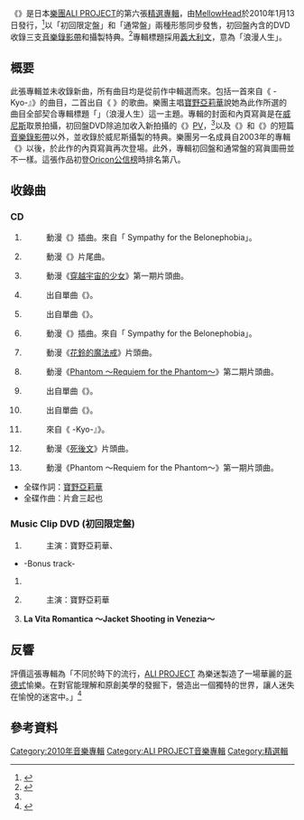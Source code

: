 {{Infobox album
| Name           = {{lang|it|La Vita Romantica}}
| Cover           = La Vita Romantica (Limited Edition cover).jpg
| Caption        = 「{{lang|ja|初回盤}}」版本封面
| Type           = greatest
| Artist         = [[ALI_PROJECT|ALI PROJECT]]
| Released       = [[2010年|2010年]][[1月13日|1月13日]]
| Recorded       = [[2007年|2007年]] - [[2009年|2009年]] 
| Genre          = [[J-POP|J-POP]]
| Length         = 57分00秒
| Label          = [[Lantis|MellowHead]]
| Producer       = ALI PROJECT 
| Reviews        = 
| Chart position =*12位（[[Oricon公信榜|Oricon公信榜]]）<ref>{{cite web|title=La Vita Romantica(初回限定盤)|url=http://www.oricon.co.jp/prof/1496/products/846620/1/|accessdate=2017-03-30|work=[[Oricon|Oricon]]|language=ja|archive-date=2017-03-31|archive-url=https://web.archive.org/web/20170331135952/http://www.oricon.co.jp/prof/1496/products/846620/1/|dead-url=no}}</ref>
| Chronology  = ALI PROJECT 精選
| Last album     = {{lang|ja|桂冠詩人}} SINGLE COLLECTION PLUS<br />（2008年）
| This album     = '''La Vita Romantica'''<br />（2010年）
| Next album     = [[QUEENDOM|QUEENDOM]]<br />（2011年）
| Misc           = 
}}

《{{lang|it|'''La Vita Romantica'''}}》是日本[[樂團|樂團]][[ALI_PROJECT|ALI PROJECT]]的第六張[[精選專輯|精選專輯]]，由[[Lantis|MellowHead]]於2010年1月13日發行，<ref>{{cite web|title=La Vita Romantica [w/ DVD, Limited Edition]|url=http://www.cdjapan.co.jp/product/LHCA-35112|accessdate=2017-03-30|work=CDJapan|language=en|archive-date=2018-07-05|archive-url=https://web.archive.org/web/20180705140536/http://www.cdjapan.co.jp/product/LHCA-35112|dead-url=no}}</ref>以「初回限定盤」和「通常盤」兩種形態同步發售，初回盤內含的DVD收錄三支[[音樂錄影帶|音樂錄影帶]]和攝製特典。<ref name=Best>{{cite web|title=2nd Best Album "La Vita Romantica"|url=http://www.lantis.jp/special/aliproject/romantica/|accessdate=2017-03-30|work=[[Lantis|Lantis]]|language=ja|archive-date=2010-09-25|archive-url=https://web.archive.org/web/20100925230337/http://www.lantis.jp/special/aliproject/romantica/|dead-url=no}}</ref>專輯標題採用[[義大利文|義大利文]]，意為「浪漫人生」。

== 概要 ==
此張專輯並未收錄新曲，所有曲目均是從前作中輯選而來。包括一首來自《{{link-ja|ZONE-00}}{{lang|ja|イメージアルバム 『響}} -Kyo-』》的曲目，二首出自《{{link-ja|怪物王女 オリジナル・サウンドトラック}} {{lang|en|Sympathy for the Belonephobia}}》的歌曲。樂團主唱[[寶野亞莉華|寶野亞莉華]]說她為此作所選的曲目全部契合專輯標題「{{lang|it|La Vita Romantica}}」（浪漫人生）這一主題。專輯的封面和內頁寫眞是在[[威尼斯|威尼斯]]取景拍攝，初回盤DVD除追加收入新拍攝的《{{lang|ja|跪いて足をお嘗め}}》[[音樂錄影帶|PV]]，<ref name=Best />以及《{{lang|ja|戦慄の子供たち}}》和《{{lang|ja|堕天國宣戦}}》的短篇[[音樂錄影帶|音樂錄影帶]]以外，並收錄於威尼斯攝製的特典。樂團另一名成員{{tsl|ja|片倉三起也|片倉三起也}}自2003年的專輯《{{lang|ja|月光嗜好症}}》以後，於此作的內頁寫眞再次登場。此外，專輯初回盤和通常盤的寫眞圖冊並不一樣。這張作品初登[[Oricon公信榜|Oricon公信榜]]時排名第八。

== 收錄曲 ==
=== CD ===
#{{lang|ja|'''逢魔ヶ恋'''}}
#:動漫《{{lang|ja|[[怪物王女|怪物王女]]}}》插曲。來自「{{lang|ja|怪物王女 オリジナル・サウンドトラック}} Sympathy for the Belonephobia」。
#{{lang|ja|'''跪いて足をお嘗め'''}}
#:動漫《{{lang|ja|[[怪物王女|怪物王女]]}}》片尾曲。
#{{lang|ja|'''裸々イヴ新世紀'''}}
#:動漫《[[穿越宇宙的少女|穿越宇宙的少女]]》第一期片頭曲。
#{{lang|ja|'''桃色天国'''}}
#:出自單曲《{{lang|ja|暗黒天国}}》。
#{{lang|ja|'''最愛なる魔王さま'''}}
#:出自單曲《{{lang|ja|跪いて足をお嘗め}}》。
#{{lang|ja|'''王的血族'''}}
#:動漫《{{lang|ja|[[怪物王女|怪物王女]]}}》插曲。來自「{{lang|ja|怪物王女 オリジナル・サウンドトラック}} Sympathy for the Belonephobia」。
#{{lang|ja|'''暗黒天国'''}}
#:動漫《[[花鈴的魔法戒|花鈴的魔法戒]]》片頭曲。
#{{lang|ja|'''戦慄の子供たち'''}}
#:動漫《[[Phantom_〜Requiem_for_the_Phantom〜|Phantom 〜Requiem for the Phantom〜]]》第二期片頭曲。
#{{lang|ja|'''コヒブミ'''}}
#:出自單曲《{{lang|ja|コトダマ}}》。
#{{lang|ja|'''吾君想う故に吾在り生き霊となりて'''}}
#:出自單曲《{{lang|ja|[[地獄之門_(單曲)|地獄之門]]}}》。
#{{lang|ja|'''輪廻闇妖散華'''}}
#:來自《{{link-ja|ZONE-00}}{{lang|ja|イメージアルバム 『響}} -Kyo-』》。
#{{lang|ja|'''コトダマ'''}}
#:動漫《[[死後文|死後文]]》片頭曲。
#{{lang|ja|'''[[地獄の門|地獄の門]]'''}}
#:動漫《Phantom 〜Requiem for the Phantom〜》第一期片頭曲。

* 全碟作詞：[[寶野亞莉華|寶野亞莉華]]
* 全碟作曲：片倉三起也

=== Music Clip DVD (初回限定盤) ===
#{{lang|ja|'''跪いて足をお嘗め'''}}
#:主演：寶野亞莉華、{{lang|en|Artem Palchevskiy}}
*-Bonus track-
#{{lang|ja|'''戦慄の子供たち (Short size)'''}}
#{{lang|ja|'''堕天國宣戦 (Short size)'''}}
#:主演：寶野亞莉華
#'''La Vita Romantica 〜Jacket Shooting in Venezia〜'''

== 反響 ==
{{lang|en|CD Journal}} 評價這張專輯為「不同於時下的流行，[[ALI_PROJECT|ALI PROJECT]] 為樂迷製造了一場華麗的[[哥德次文化|哥德式]]愉樂。在對官能理解和原創美學的發掘下，營造出一個獨特的世界，讓人迷失在愉悅的迷宮中。」<ref>{{Cite web|date=2010-01-13|url=http://artist.cdjournal.com/d/la-vita-romantica/4109102352|title=ALI PROJECT / La Vita Romantica [CD+DVD] [限定][廃盤]|work=|author=|publisher=CD Journal|accessdate=2017-03-30|archive-date=2017-03-31|archive-url=https://web.archive.org/web/20170331120112/http://artist.cdjournal.com/d/la-vita-romantica/4109102352|dead-url=no}}</ref>

== 參考資料 ==
{{reflist}}

[[Category:2010年音樂專輯|Category:2010年音樂專輯]]
[[Category:ALI_PROJECT音樂專輯|Category:ALI PROJECT音樂專輯]]
[[Category:精選輯|Category:精選輯]]
